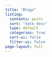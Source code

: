 ```yaml
---
title: "Blogs"
listing: 
  contents: posts
  sort: "date desc"
  type: default
  categories: true
  sort-ui: false
  filter-ui: false
page-layout: full
---
```

